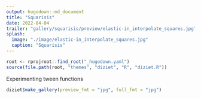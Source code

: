 ```yaml
---
output: hugodown::md_document
title: "Squarisis"
date: 2022-04-04
trailer: "gallery/squarisis/preview/elastic-in_interpolate_squares.jpg"
splash:
  image: "./image/elastic-in_interpolate_squares.jpg"
  caption: "Squarisis"
---
```


```r
root <- rprojroot::find_root("_hugodown.yaml")
source(file.path(root, "themes", "diziet", "R", "diziet.R"))
```

Experimenting tween functions

```r
diziet$make_gallery(preview_fmt = "jpg", full_fmt = "jpg")
```
